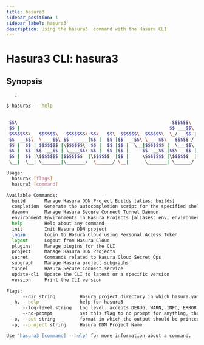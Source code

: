 ```yaml
---
title: hasura3 
sidebar_position: 1
sidebar_label: hasura3 
description: Using the hasura3  command with the Hasura CLI
---
```


# Hasura3 CLI: hasura3  

## Synopsis
       .

```bash
$ hasura3  --help
       

 $$\                                                         $$$$$$\  
 $$ |                                                       $$ ___$$\ 
 $$$$$$$\   $$$$$$\   $$$$$$$\ $$\   $$\  $$$$$$\  $$$$$$\  \_/   $$ |
 $$  __$$\  \____$$\ $$  _____|$$ |  $$ |$$  __$$\ \____$$\   $$$$$ / 
 $$ |  $$ | $$$$$$$ |\$$$$$$\  $$ |  $$ |$$ |  \__|$$$$$$$ |  \___$$\ 
 $$ |  $$ |$$  __$$ | \____$$\ $$ |  $$ |$$ |     $$  __$$ |$$\   $$ |
 $$ |  $$ |\$$$$$$$ |$$$$$$$  |\$$$$$$  |$$ |     \$$$$$$$ |\$$$$$$  |
 \__|  \__| \_______|\_______/  \______/ \__|      \_______| \______/

Usage:
  hasura3 [flags]
  hasura3 [command]

Available Commands:
  build       Manage Hasura DDN Project Builds [alias: builds]
  completion  Generate the autocompletion script for the specified shell
  daemon      Manage Hasura Secure Connect Tunnel Daemon
  environment Environments in Hasura Projects [aliases: env, environments]
  help        Help about any command
  init        Init Hasura DDN project
  login       Login to Hasura Cloud using Personal Access Token
  logout      Logout from Hasura Cloud
  plugins     Manage plugins for the CLI
  project     Manage Hasura DDN Projects
  secret      Commands related to Hasura Cloud Secret Ops
  subgraph    Manage Hasura project subgraphs
  tunnel      Hasura Secure Connect service
  update-cli  Update the CLI to latest or a specific version
  version     Print the CLI version

Flags:
      --dir string         Hasura project directory in which hasura.yaml is present (default ".")
  -h, --help               help for hasura3
      --log-level string   Log level. accepts DEBUG, WARN, INFO, ERROR, FATAL (default "INFO")
      --no-prompt          set this flag to no prompt for anything, the command fails if any input is missing
  -o, --out string         format in which the output should be printed, accepts table, json and yaml (default "table")
  -p, --project string     Hasura DDN Project Name

Use "hasura3 [command] --help" for more information about a command.
```


